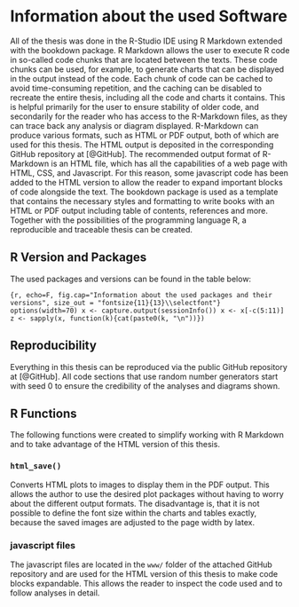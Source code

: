 # Information about the used Software
All of the thesis was done in the R-Studio IDE using R Markdown extended with the bookdown package. R Markdown allows the user to execute R code in so-called code chunks that are located between the texts. These code chunks can be used, for example, to generate charts that can be displayed in the output instead of the code. Each chunk of code can be cached to avoid time-consuming repetition, and the caching can be disabled to recreate the entire thesis, including all the code and charts it contains. This is helpful primarily for the user to ensure stability of older code, and secondarily for the reader who has access to the R-Markdown files, as they can trace back any analysis or diagram displayed. R-Markdown can produce various formats, such as HTML or PDF output, both of which are used for this thesis. The HTML output is deposited in the corresponding GitHub repository at [@GitHub]. The recommended output format of R-Markdown is an HTML file, which has all the capabilities of a web page with HTML, CSS, and Javascript. For this reason, some javascript code has been added to the HTML version to allow the reader to expand important blocks of code alongside the text. The bookdown package is used as a template that contains the necessary styles and formatting to write books with an HTML or PDF output including table of contents, references and more. Together with the possibilities of the programming language R, a reproducible and traceable thesis can be created.



## R Version and Packages
The used packages and versions can be found in the table below:


```{r, echo=F, fig.cap="Information about the used packages and their versions", size_out = "fontsize{11}{13}\\selectfont"}
options(width=70)
x <- capture.output(sessionInfo())
x <- x[-c(5:11)]
z <- sapply(x, function(k){cat(paste0(k, "\n"))})
```


## Reproducibility
Everything in this thesis can be reproduced via the public GitHub repository at [@GitHub]. All code sections that use random number generators start with seed 0 to ensure the credibility of the analyses and diagrams shown.


## R Functions
The following functions were created to simplify working with R Markdown and to take advantage of the HTML version of this thesis.


### `html_save()`
Converts HTML plots to images to display them in the PDF output. This allows the author to use the desired plot packages without having to worry about the different output formats. The disadvantage is, that it is not possible to define the font size within the charts and tables exactly, because the saved images are adjusted to the page width by latex.


### javascript files
The javascript files are located in the `www/` folder of the attached GitHub repository and are used for the HTML version of this thesis to make code blocks expandable. This allows the reader to inspect the code used and to follow analyses in detail.
